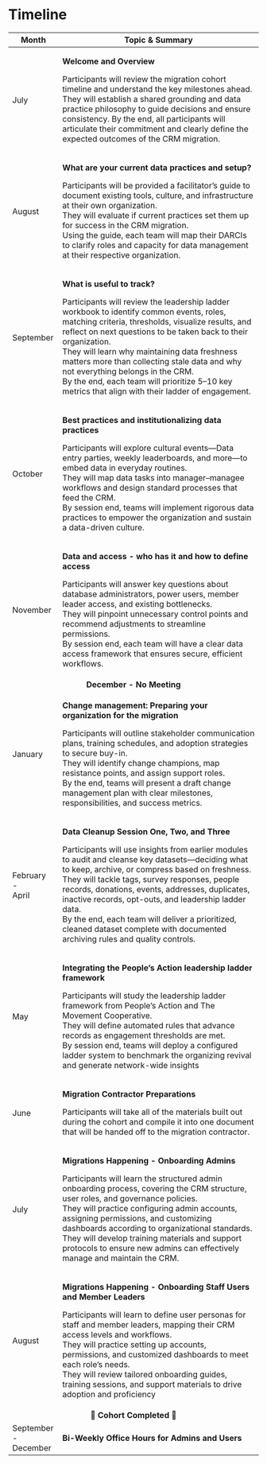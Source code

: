 # Timeline {.unnumbered}


```{=html}
<table>
  <colgroup>
    <col span="1" style="width: 20%;">
    <col span="1" style="width: 80%;">
  </colgroup>

  <thead>
    <tr>
      <th>Month</th>
      <th>Topic & Summary</th>
    </tr>
  </thead>
  <tbody>
    <tr>
      <td>
        July
      </td>
      <td>
      <p>
        <span style="font-weight:bold">Welcome and Overview</span>
      </p>
      <p>
        Participants will review the migration cohort timeline and understand the key milestones ahead. They will establish a shared grounding and data practice philosophy to guide decisions and ensure consistency. By the end, all participants will articulate their commitment and clearly define the expected outcomes of the CRM migration.
      </p>
      </td>
    </tr>
    <tr>
      <td>
        August
      </td>
      <td>
      <p>
        <span style="font-weight:bold">What are your current data practices and setup?</span>
      </p>
      <p>
        Participants will be provided a facilitator’s guide to document existing tools, culture, and infrastructure at their own organization. 
        <br>
        They will evaluate if current practices set them up for success in the CRM migration.
        <br>
        Using the guide, each team will map their DARCIs to clarify roles and capacity for data management at their respective organization.
      </p>
      </td>
    </tr>
    <tr>
      <td>
        September
      </td>
      <td>
      <p>
        <span style="font-weight:bold">What is useful to track?</span>
      </p>
      <p>
        Participants will review the leadership ladder workbook to identify common events, roles, matching criteria, thresholds, visualize results, and reflect on next questions to be taken back to their organization. 
        <br>
        They will learn why maintaining data freshness matters more than collecting stale data and why not everything belongs in the CRM.
        <br>
        By the end, each team will prioritize 5–10 key metrics that align with their ladder of engagement.
      </p>
      </td>
    </tr>
    <tr>
      <td>
        October
      </td>
      <td>
      <p>
        <span style="font-weight:bold">Best practices and institutionalizing data practices</span>
      </p>
      <p>
        Participants will explore cultural events—Data entry parties, weekly leaderboards, and more—to embed data in everyday routines.
        <br>
        They will map data tasks into manager–managee workflows and design standard processes that feed the CRM.
        <br>
        By session end, teams will implement rigorous data practices to empower the organization and sustain a data-driven culture.
      </p>
      </td>
    </tr>
    <tr>
      <td>
        November
      </td>
      <td>
      <p>
        <span style="font-weight:bold">Data and access - who has it and how to define access</span>
      </p>
      <p>
        Participants will answer key questions about database administrators, power users, member leader access, and existing bottlenecks.
        <br>
        They will pinpoint unnecessary control points and recommend adjustments to streamline permissions.
        <br>
        By session end, each team will have a clear data access framework that ensures secure, efficient workflows.
      </p>
      </td>
    </tr>
    <tr>
      <td colspan="3" style="text-align: center;">
        <span style="font-weight:bold">December - No Meeting</span>
      </td>
    </tr>
    <tr>
      <td>
        January
      </td>
      <td>
      <p>
        <span style="font-weight:bold">Change management: Preparing your organization for the migration</span>
      </p>
      <p>
        Participants will outline stakeholder communication plans, training schedules, and adoption strategies to secure buy-in.
        <br>
        They will identify change champions, map resistance points, and assign support roles.
        <br>
        By the end, teams will present a draft change management plan with clear milestones, responsibilities, and success metrics.
      </p>
      </td>
    </tr>
    <tr>
      <td>
        February <br>-<br> April
      </td>
      <td>
      <p>
        <span style="font-weight:bold">Data Cleanup Session One, Two, and Three</span>
      </p>
      <p>
        Participants will use insights from earlier modules to audit and cleanse key datasets—deciding what to keep, archive, or compress based on freshness.
        <br>
        They will tackle tags, survey responses, people records, donations, events, addresses, duplicates, inactive records, opt-outs, and leadership ladder data.
        <br>
        By the end, each team will deliver a prioritized, cleaned dataset complete with documented archiving rules and quality controls.
      </p>
      </td>
    </tr>
    <tr>
      <td>
        May
      </td>
      <td>
      <p>
        <span style="font-weight:bold">Integrating the People’s Action leadership ladder framework</span>
      </p>
      <p>
        Participants will study the leadership ladder framework from People’s Action and The Movement Cooperative.
        <br>
        They will define automated rules that advance records as engagement thresholds are met.
        <br>
        By session end, teams will deploy a configured ladder system to benchmark the organizing revival and generate network-wide insights
      </p>
      </td>
    </tr>
    <tr>
      <td>
        June
      </td>
      <td>
      <p>
        <span style="font-weight:bold">Migration Contractor Preparations</span>
      </p>
      <p>
        Participants will take all of the materials built out during the cohort and compile it into one document that will be handed off to the migration contractor. 
      </p>
      </td>
    </tr>
    <tr>
      <td>
        July
      </td>
      <td>
      <p>
        <span style="font-weight:bold">Migrations Happening - Onboarding Admins</span>
      </p>
      <p>
        Participants will learn the structured admin onboarding process, covering the CRM structure, user roles, and governance policies.
        <br>
        They will practice configuring admin accounts, assigning permissions, and customizing dashboards according to organizational standards.
        <br>
        They will develop training materials and support protocols to ensure new admins can effectively manage and maintain the CRM.
      </p>
      </td>
    </tr>
    <tr>
      <td>
        August
      </td>
      <td>
      <p>
        <span style="font-weight:bold">Migrations Happening - Onboarding Staff Users and Member Leaders</span>
      </p>
      <p>
        Participants will learn to define user personas for staff and member leaders, mapping their CRM access levels and workflows.
        <br>
        They will practice setting up accounts, permissions, and customized dashboards to meet each role’s needs.
        <br>
        They will review tailored onboarding guides, training sessions, and support materials to drive adoption and proficiency
      </p>
      </td>
    </tr>
    <tr>
      <td colspan="3" style="text-align: center;">
        <span style="font-weight:bold">🎉 Cohort Completed 🎉</span>
      </td>
    </tr>
    <tr>
      <td>
        September<br> - <br>December
      </td>
      <td>
      <p>
        <span style="font-weight:bold">Bi-Weekly Office Hours for Admins and Users</span>
      </p>
      </td>
    </tr>
  </tbody>
</table>
```
